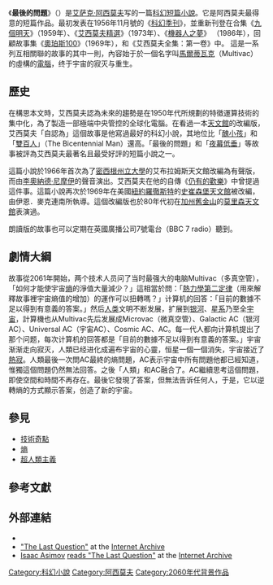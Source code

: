{{Unreferenced|time=2021-02-18T15:08:23+00:00}}
{{Infobox Short story
| name             = 最后的问题
| title_orig       = 
| translaton       = 
| author           = [[艾萨克·阿西莫夫|艾萨克·阿西莫夫]]
| country          = [[美国|美国]]
| language         = [[英语|英语]]
| series           = [[马尔蒂瓦克|马尔蒂瓦克系列]]
| genre            = [[科幻|科幻]][[短篇小说|短篇小说]]
| publication_type = [[连载|连载]]
| published_in     = 《科幻季刊》
| publisher        = Columbia Publications
| media_type       = 印刷品
| pub_date         = 1956年11月
| english_pub_date = 
| preceded_by      = [[Someday_(short_story)|Someday]]
| followed_by      = [[Jokester_(Asimov)|Jokester]]
}}
《'''最後的問題'''》（{{lang-en|The Last Question}}）是[[艾萨克·阿西莫夫|艾萨克·阿西莫夫]]写的一篇[[科幻|科幻]][[短篇小說|短篇小說]]。它是阿西莫夫最得意的短篇作品。最初发表在1956年11月號的《[[科幻季刊|科幻季刊]]》，並重新刊登在合集《[[九個明天|九個明天]]》（1959年）、《[[艾西莫夫精選|艾西莫夫精選]]》（1973年）、《[[機器人之夢|機器人之夢]]》 （1986年），回顧故事集《[[奧珀斯100|奧珀斯100]]》（1969年），和《艾西莫夫全集：第一卷》中。 這是一系列互相關聯的故事的其中一則，內容始于於一個名字叫[[馬爾蒂瓦克|馬爾蒂瓦克]]（Multivac）的虛構的[[電腦|電腦]]，终于宇宙的寂灭与重生。

==歷史==
在構思本文時，艾西莫夫認為未來的趨勢是在1950年代所規劃的特徵運算技術的集中化，為了製造一部極端中央管控的全球化電腦。在看過一本[[天文館|天文館]]的改編版，艾西莫夫「自認為」這個故事是他寫過最好的科幻小說，其地位比「[[醜小孩|醜小孩]]」和「[[雙百人|雙百人]]」（The Bicentennial Man）還高。「最後的問題」和「[[夜幕低垂|夜幕低垂]]」等故事被評為艾西莫夫最著名且最受好評的短篇小說之一。

這篇小說於1966年首次為了[[密西根州立大學|密西根州立大學]]的艾布拉姆斯天文館改編為有聲版，而由[[李奧納德·尼摩伊|李奧納德·尼摩伊]]的聲音演出。艾西莫夫在他的自傳《[[仍有的歡樂|仍有的歡樂]]》中曾提過這件事。這篇小說再次於1969年在美國[[紐約|紐約]][[羅徹斯特|羅徹斯特]]的[[史崔森堡天文館|史崔森堡天文館]]被改編，由伊恩．麥克連南所執導。這個改編版也於80年代初在[[加州|加州]][[舊金山|舊金山]]的[[莫里森天文館|莫里森天文館]]表演過。

朗讀版的故事也可以定期在英國廣播公司7號電台（BBC 7 radio）聽到。

==劇情大綱==

故事從2061年開始，两个技术人员问了当时最强大的电脑Multivac（多真空管），「如何才能使宇宙[[熵|熵]]的淨值大量減少？」這相當於問：「[[熱力學第二定律|熱力學第二定律]]（用來解釋故事裡宇宙熵值的增加）的運作可以扭轉嗎？」计算机的回答：「目前的數據不足以得到有意義的答案。」然后[[人类|人类]]文明不断发展，扩展到[[银河|银河]]、[[星系|星系]]乃至全[[宇宙|宇宙]]，計算機也从Multivac先后发展成Microvac（微真空管）、Galactic AC（银河AC）、Universal AC（宇宙AC）、Cosmic AC、AC。每一代人都向计算机提出了那个问题，每次计算机的回答都是「目前的數據不足以得到有意義的答案。」宇宙渐渐走向寂灭，人類已经进化成遍布宇宙的心靈，恒星一個一個消失，宇宙接近了[[熱寂|熱寂]]。人類最後一次問AC最終的熵問題，AC表示宇宙中所有問題他都已經知道，惟獨這個問題仍然無法回答。之後「人類」和AC融合了。AC繼續思考這個問題，即使空間和時間不再存在。最後它發現了答案，但無法告诉任何人，于是，它以逆轉熵的方式顯示答案，创造了新的宇宙。

==參見==
*[[技術奇點|技術奇點]]
*[[熵|熵]]
*[[超人類主義|超人類主義]]

==參考文獻==
<references />

== 外部連結 ==
* {{isfdb title|id=41230|title=The Last Question}}
* [https://archive.org/stream/Science_Fiction_Quarterly_New_Series_v04n05_1956-11_slpn#page/n5/mode/2up "The Last Question"] at the [[Internet_Archive|Internet Archive]]
* [[Isaac_Asimov|Isaac Asimov]] [https://archive.org/download/IsaacAsimovAudioBookCollection/1986%20-%20Science%20Fiction%20Favorites%20%28Asimov%29%2064k%2005.13.11%20%7B143mb%7D/07%20The%20Last%20Question.ogg reads "The Last Question"] at the [[Internet_Archive|Internet Archive]]
{{Asimov}}

{{DEFAULTSORT:Last Question, The}}
[[Category:科幻小說|Category:科幻小說]]
[[Category:阿西莫夫|Category:阿西莫夫]]
[[Category:2060年代背景作品|Category:2060年代背景作品]]